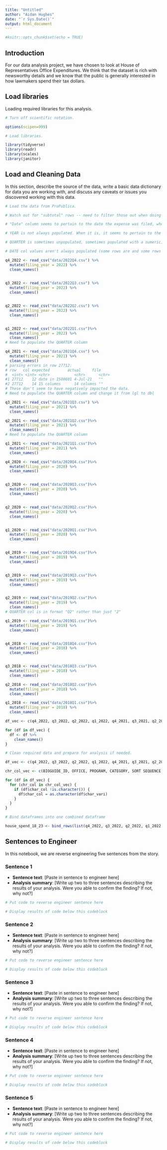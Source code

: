 ```yaml
---
title: "Untitled"
author: "Aidan Hughes"
date: "`r Sys.Date()`"
output: html_document
---
```


```r
#knitr::opts_chunk$set(echo = TRUE)
```

## Introduction 

For our data analysis project, we have chosen to look at House of Representatives Office Expenditures. We think that the dataset is rich with newsworthy details and we know that the public is generally interested in how lawmakers spend their tax dollars.


## Load libraries

Loading required libraries for this analysis.

```r

# Turn off scientific notation. 

options(scipen=999)

# Load libraries. 

library(tidyverse)
library(readr)
library(scales)
library(janitor)

```

## Load and Cleaning Data

In this section, describe the source of the data, write a basic data dictionary for data you are working with, and discuss any caveats or issues you discovered working with this data. 

```r

# Load the data from ProPublica.

# Watch out for "subtotal" rows -- need to filter those out when doing calculations to avoid doubling the real total

# "Date" column seems to pertain to the date the expense was filed, whereas the start and end dates seem to pertain to the dates of the expenses themselves. for example, q4_2019 has expenses that go back all the way to 2011

# YEAR is not always populated. When it is, it seems to pertain to the filing year rather than the expense year. Let's update the column name to say filing year and make sure it's always populated. We can extract the value from the DATE column

# QUARTER is sometimes unpopulated, sometimes populated with a numeric, and sometimes populated with a chr (eg "Q2" instead of just "2"). Calculate the quarter from DATE and re-populate the column before converting the type

# DATE col values aren't always populated (some rows are and some rows aren't within the same df). can't actually use it to extract quarter and year values. easiest to do those steps manually for each df instead

q4_2022 <- read_csv("data/2022Q4.csv") %>%
  mutate(filing_year = 2022) %>%
  clean_names()
  

q3_2022 <- read_csv("data/2022Q3.csv") %>%
  mutate(filing_year = 2022) %>%
  clean_names()


q2_2022 <- read_csv("data/2022Q2.csv") %>%
  mutate(filing_year = 2022) %>%
  clean_names()


q1_2022 <- read_csv("data/2022Q1.csv")%>%
  mutate(filing_year = 2022) %>%
  clean_names()
# Need to populate the QUARTER column

q4_2021 <- read_csv("data/2021Q4.csv") %>%
  mutate(filing_year = 2021) %>%
  clean_names()
# parsing errors in row 27712:
# row   col expected        actual     file 
#  <int> <int> <chr>           <chr>      <chr>
#1 27712    12 date in ISO8601 4-Jul-21   ""   
#2 27712    14 15 columns      14 columns ""
# These don't seem to have negatively impacted the data.
# Need to populate the QUARTER column and change it from lgl to dbl

q3_2021 <- read_csv("data/2021Q3.csv") %>%
  mutate(filing_year = 2021) %>%
  clean_names()

q2_2021 <- read_csv("data/2021Q2.csv")%>%
  mutate(filing_year = 2021) %>%
  clean_names()
# Need to populate the QUARTER column

q1_2021 <- read_csv("data/2021Q1.csv")%>%
  mutate(filing_year = 2021) %>%
  clean_names()

q4_2020 <- read_csv("data/2020Q4.csv")%>%
  mutate(filing_year = 2020) %>%
  clean_names()


q3_2020 <- read_csv("data/2020Q3.csv")%>%
  mutate(filing_year = 2020) %>%
  clean_names()


q2_2020 <- read_csv("data/2020Q2.csv")%>%
  mutate(filing_year = 2020) %>%
  clean_names()


q1_2020 <- read_csv("data/2020Q1.csv")%>%
  mutate(filing_year = 2020) %>%
  clean_names()


q4_2019 <- read_csv("data/2019Q4.csv")%>%
  mutate(filing_year = 2019) %>%
  clean_names()


q3_2019 <- read_csv("data/2019Q3.csv")%>%
  mutate(filing_year = 2019) %>%
  clean_names()


q2_2019 <- read_csv("data/2019Q2.csv")%>%
  mutate(filing_year = 2019) %>%
  clean_names()
# QUARTER col is in format "Q2" rather than just "2"

q1_2019 <- read_csv("data/2019Q1.csv")%>%
  mutate(filing_year = 2019) %>%
  clean_names()


q4_2018 <- read_csv("data/2018Q4.csv")%>%
  mutate(filing_year = 2018) %>%
  clean_names()


q3_2018 <- read_csv("data/2018Q3.csv")%>%
  mutate(filing_year = 2018) %>%
  clean_names()

q2_2018 <- read_csv("data/2018Q2.csv")%>%
  mutate(filing_year = 2018) %>%
  clean_names()

q1_2018 <- read_csv("data/2018Q1.csv")%>%
  mutate(filing_year = 2018) %>%
  clean_names()

df_vec <- c(q4_2022, q3_2022, q2_2022, q1_2022, q4_2021, q3_2021, q2_2021, q1_2021, q4_2020, q3_2020, q2_2020, q1_2020, q4_2019, q3_2019, q2_2019, q1_2019, q4_2018, q3_2018, q2_2018, q1_2018)

for (df in df_vec) {
  df <- df %>%
    clean_names()
}


```

```r

# Clean required data and prepare for analysis if needed. 

df_vec <- c(q4_2022, q3_2022, q2_2022, q1_2022, q4_2021, q3_2021, q2_2021, q1_2021, q4_2020, q3_2020, q2_2020, q1_2020, q4_2019, q3_2019, q2_2019, q1_2019, q4_2018, q3_2018, q2_2018, q1_2018)

chr_col_vec <- c(BIOGUIDE_ID, OFFICE, PROGRAM, CATEGORY, SORT SEQUENCE, TRANSCODE, RECORDID, PAYEE, PURPOSE)

for (df in df_vec) {
  for (chr_col in chr_col_vec) {
    if (df$char_col !is.character()) {
      df$char_col = as.character(df$char_vari)
    } 
  }
}


```


```r

# Bind dataframes into one combined dataframe  

house_spend_18_23 <- bind_rows(list(q4_2022, q3_2022, q2_2022, q1_2022, q4_2021, q3_2021, q2_2021, q1_2021, q4_2020, q3_2020, q2_2020, q1_2020, q4_2019, q3_2019, q2_2019, q1_2019, q4_2018, q3_2018, q2_2018, q1_2018))

```



## Sentences to Engineer
In this notebook, we are reverse engineering five sentences from the story.

### Sentence 1

* **Sentence text**: [Paste in sentence to engineer here]
* **Analysis summary**: [Write up two to three sentences describing the results of your analysis.  Were you able to confirm the finding? If not, why not?]

```r
# Put code to reverse engineer sentence here

# Display results of code below this codeblock

```

### Sentence 2

* **Sentence text**: [Paste in sentence to engineer here]
* **Analysis summary**: [Write up two to three sentences describing the results of your analysis.  Were you able to confirm the finding? If not, why not?]

```r
# Put code to reverse engineer sentence here

# Display results of code below this codeblock

```

### Sentence 3

* **Sentence text**: [Paste in sentence to engineer here]
* **Analysis summary**: [Write up two to three sentences describing the results of your analysis.  Were you able to confirm the finding? If not, why not?]

```r
# Put code to reverse engineer sentence here

# Display results of code below this codeblock

```

### Sentence 4

* **Sentence text**: [Paste in sentence to engineer here]
* **Analysis summary**: [Write up two to three sentences describing the results of your analysis.  Were you able to confirm the finding? If not, why not?]

```r
# Put code to reverse engineer sentence here

# Display results of code below this codeblock

```

### Sentence 5

* **Sentence text**: [Paste in sentence to engineer here]
* **Analysis summary**: [Write up two to three sentences describing the results of your analysis.  Were you able to confirm the finding? If not, why not?]

```r
# Put code to reverse engineer sentence here

# Display results of code below this codeblock

```

